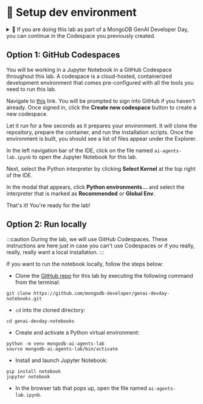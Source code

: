 
# 👐 Setup dev environment

<details>
  <summary>🦹 If you are doing this lab as part of a MongoDB GenAI Developer Day, you can continue in the Codespace you previously created.</summary>

    Navigate to [this](https://github.com/codespaces/new/mongodb-developer/genai-devday-notebooks?quickstart=1) link. Click the **Resume this codespace** button to resume the code space you created previously.

    <Screenshot url="https://github.com/codespaces" src="img/screenshots/30-dev-env/2-dev-setup/1-resume-codespace.png" alt="Resume codespace" />

    Give the codespace a few seconds to restart. When files appear under the Explorer, click the file named `ai-agents-lab.ipynb`. This is the Jupyter Notebook you will be using throughout this lab.

    <Screenshot url="https://github.com/codespaces" src="img/screenshots/30-dev-env/2-dev-setup/3-nav-notebook.png" alt="Navigate to the notebook" />
</details>

## Option 1: GitHub Codespaces

You will be working in a Jupyter Notebook in a GitHub Codespace throughout this lab. A codespace is a cloud-hosted, containerized development environment that comes pre-configured with all the tools you need to run this lab.

Navigate to [this](https://github.com/codespaces/new/mongodb-developer/genai-devday-notebooks?quickstart=1) link. You will be prompted to sign into GitHub if you haven't already. Once signed in, click the **Create new codespace** button to create a new codespace.

<Screenshot url="https://github.com/codespaces" src="img/screenshots/30-dev-env/2-dev-setup/2-create-codespace.png" alt="Start a codespace" />

Let it run for a few seconds as it prepares your environment. It will clone the repository, prepare the container, and run the installation scripts. Once the environment is built, you should see a list of files appear under the Explorer. 

In the left navigation bar of the IDE, click on the file named `ai-agents-lab.ipynb` to open the Jupyter Notebook for this lab.

<Screenshot url="https://github.com/codespaces" src="img/screenshots/30-dev-env/2-dev-setup/3-nav-notebook.png" alt="Navigate to the notebook" />

Next, select the Python interpreter by clicking **Select Kernel** at the top right of the IDE.

<Screenshot url="https://github.com/codespaces" src="img/screenshots/30-dev-env/2-dev-setup/4-select-kernel.png" alt="Select kernel" />

In the modal that appears, click **Python environments...** and select the interpreter that is marked as **Recommended** or **Global Env**.

<Screenshot url="https://github.com/codespaces" src="img/screenshots/30-dev-env/2-dev-setup/5-python-env-modal.png" alt="Select Python Environments" />

<Screenshot url="https://github.com/codespaces" src="img/screenshots/30-dev-env/2-dev-setup/6-select-recommended.png" alt="Select recommended interpreter" />

That's it! You're ready for the lab!

## Option 2: Run locally

:::caution
During the lab, we will use GitHub Codespaces. These instructions are here just in case you can't use Codespaces or if you really, really, really want a local installation.
:::

If you want to run the notebook locally, follow the steps below:

* Clone the [GitHub repo](https://github.com/mongodb-developer/genai-devday-notebooks.git) for this lab by executing the following command from the terminal:

```
git clone https://github.com/mongodb-developer/genai-devday-notebooks.git
```

* `cd` into the cloned directory:

```
cd genai-devday-notebooks
```

* Create and activate a Python virtual environment:

```
python -m venv mongodb-ai-agents-lab
source mongodb-ai-agents-lab/bin/activate
```

* Install and launch Jupyter Notebook:

```
pip install notebook
jupyter notebook
```

* In the browser tab that pops up, open the file named `ai-agents-lab.ipynb`.

<Screenshot url="localhost:8888/tree" src="img/screenshots/30-dev-env/2-dev-setup/7-jupyter-notebook.png" alt="Jupyter Notebook" />